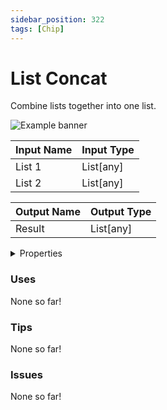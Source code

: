 ```yaml
---
sidebar_position: 322
tags: [Chip]
---
```


# List Concat

Combine lists together into one list.



![Example banner](./assets/0e2f21e0-bc71-423a-a983-72e27193ca8b.svg)

| Input Name | Input Type |
|-----------|-----------|
| List 1 | List[any] |
| List 2 | List[any] |

| Output Name | Output Type |
|-----------|-----------|
| Result | List[any] |


<details>
  <summary>Properties</summary>
  <div>
    <div>
    <table>
      <thead>
        <tr>
          <th>Is beta required?</th>
          <th>❌</th>
        </tr>
        <tr>
          <th>Is this chip a trolling risk?</th>
          <th>❌</th>
        </tr>
        <tr>
          <th>Chip UUID</th>
          <th>0e2f21e0-bc71-423a-a983-72e27193ca8b</th>
        </tr>
      </thead>
    </table>
    </div>
  </div>
</details>

### Uses

None so far!

### Tips

None so far!

### Issues

None so far!
